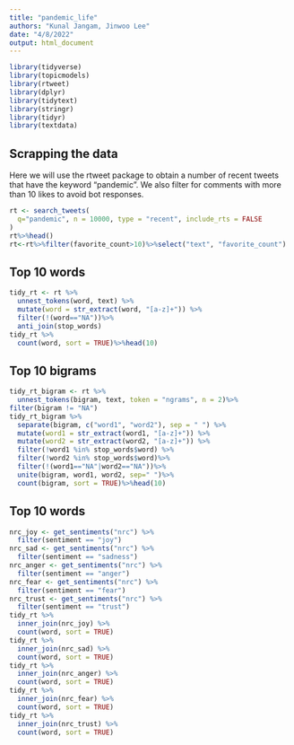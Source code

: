 ```yaml
---
title: "pandemic_life"
authors: "Kunal Jangam, Jinwoo Lee"
date: "4/8/2022"
output: html_document
---
```


```r
library(tidyverse)
library(topicmodels)
library(rtweet)
library(dplyr)
library(tidytext)
library(stringr)
library(tidyr)
library(textdata)
```

## Scrapping the data

Here we will use the rtweet package to obtain a number of recent tweets that have the keyword "pandemic". We also filter for comments with more than 10 likes to avoid bot responses. 

```r
rt <- search_tweets(
  q="pandemic", n = 10000, type = "recent", include_rts = FALSE
)
rt%>%head()
rt<-rt%>%filter(favorite_count>10)%>%select("text", "favorite_count")
```

## Top 10 words


```r
tidy_rt <- rt %>% 
  unnest_tokens(word, text) %>% 
  mutate(word = str_extract(word, "[a-z]+")) %>%
  filter(!(word=="NA"))%>%
  anti_join(stop_words)
tidy_rt %>% 
  count(word, sort = TRUE)%>%head(10)

```


## Top 10 bigrams


```r
tidy_rt_bigram <- rt %>% 
  unnest_tokens(bigram, text, token = "ngrams", n = 2)%>% 
filter(bigram != "NA")
tidy_rt_bigram %>%
  separate(bigram, c("word1", "word2"), sep = " ") %>% 
  mutate(word1 = str_extract(word1, "[a-z]+")) %>%
  mutate(word2 = str_extract(word2, "[a-z]+")) %>%
  filter(!word1 %in% stop_words$word) %>% 
  filter(!word2 %in% stop_words$word)%>% 
  filter(!(word1=="NA"|word2=="NA"))%>%
  unite(bigram, word1, word2, sep=" ")%>% 
  count(bigram, sort = TRUE)%>%head(10)
```


## Top 10 words


```r
nrc_joy <- get_sentiments("nrc") %>% 
  filter(sentiment == "joy")
nrc_sad <- get_sentiments("nrc") %>% 
  filter(sentiment == "sadness")
nrc_anger <- get_sentiments("nrc") %>% 
  filter(sentiment == "anger")
nrc_fear <- get_sentiments("nrc") %>% 
  filter(sentiment == "fear")
nrc_trust <- get_sentiments("nrc") %>% 
  filter(sentiment == "trust")
tidy_rt %>%
  inner_join(nrc_joy) %>% 
  count(word, sort = TRUE)
tidy_rt %>%
  inner_join(nrc_sad) %>% 
  count(word, sort = TRUE)
tidy_rt %>%
  inner_join(nrc_anger) %>% 
  count(word, sort = TRUE)
tidy_rt %>%
  inner_join(nrc_fear) %>% 
  count(word, sort = TRUE)
tidy_rt %>%
  inner_join(nrc_trust) %>% 
  count(word, sort = TRUE)

```
